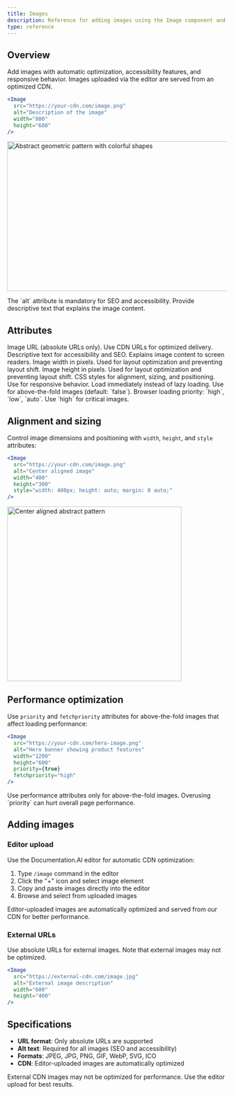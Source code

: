 ```yaml
---
title: Images
description: Reference for adding images using the Image component and markdown syntax.
type: reference
---
```


## Overview

Add images with automatic optimization, accessibility features, and responsive behavior. Images uploaded via the editor are served from an optimized CDN.

````jsx
<Image 
  src="https://your-cdn.com/image.png" 
  alt="Description of the image" 
  width="800"
  height="600"
/>
````

<Image
  uid="fcb073e1-1a69-4d5b-86e8-41b52dac9802"
  src="https://fdjsuzcsbmpqsraaooua.supabase.co/storage/v1/object/public/documentation-images/org-53a37986-2c9e-4094-b9e8-1e1ffae9e9ee/doc-b389b141-ae58-4fd5-91f9-6702fae9ac58/1758638266765-vc81ki2xs9-abstract-image.webp"
  width="672"
  height="343"
  alt="Abstract geometric pattern with colorful shapes"
/>

<Callout kind="info">
  The `alt` attribute is mandatory for SEO and accessibility. Provide descriptive text that explains the image content.
</Callout>

## Attributes

<ParamField path="src" param-type="string" required="true" showLocation="false">
  Image URL (absolute URLs only). Use CDN URLs for optimized delivery.
</ParamField>

<ParamField path="alt" param-type="string" required="true" showLocation="false">
  Descriptive text for accessibility and SEO. Explains image content to screen readers.
</ParamField>

<ParamField path="width" param-type="string" required="false" showLocation="false">
  Image width in pixels. Used for layout optimization and preventing layout shift.
</ParamField>

<ParamField path="height" param-type="string" required="false" showLocation="false">
  Image height in pixels. Used for layout optimization and preventing layout shift.
</ParamField>

<ParamField path="style" param-type="string" required="false" showLocation="false">
  CSS styles for alignment, sizing, and positioning. Use for responsive behavior.
</ParamField>

<ParamField path="priority" param-type="boolean" required="false" showLocation="false">
  Load immediately instead of lazy loading. Use for above-the-fold images (default: `false`).
</ParamField>

<ParamField path="fetchpriority" param-type="string" required="false" showLocation="false">
  Browser loading priority: `high`, `low`, `auto`. Use `high` for critical images.
</ParamField>

## Alignment and sizing

Control image dimensions and positioning with `width`, `height`, and `style` attributes:

````jsx
<Image 
  src="https://your-cdn.com/image.png" 
  alt="Center aligned image" 
  width="400" 
  height="300"
  style="width: 400px; height: auto; margin: 0 auto;" 
/>
````

<Image
  uid="fcb073e1-1a69-4d5b-86e8-41b52dac9802"
  src="https://fdjsuzcsbmpqsraaooua.supabase.co/storage/v1/object/public/documentation-images/org-53a37986-2c9e-4094-b9e8-1e1ffae9e9ee/doc-b389b141-ae58-4fd5-91f9-6702fae9ac58/1758638266765-vc81ki2xs9-abstract-image.webp"
  width="400"
  height="229"
  alt="Center aligned abstract pattern"
  style="width: 400px; height: auto; margin: 0 auto;"
/>

## Performance optimization

Use `priority` and `fetchpriority` attributes for above-the-fold images that affect loading performance:

````jsx
<Image 
  src="https://your-cdn.com/hero-image.png" 
  alt="Hero banner showing product features" 
  width="1200" 
  height="600"
  priority={true}
  fetchpriority="high"
/>
````

<Callout kind="info">
  Use performance attributes only for above-the-fold images. Overusing `priority` can hurt overall page performance.
</Callout>

## Adding images

### Editor upload

Use the Documentation.AI editor for automatic CDN optimization:

1. Type `/image` command in the editor
2. Click the "+" icon and select image element  
3. Copy and paste images directly into the editor
4. Browse and select from uploaded images

<Callout kind="success">
  Editor-uploaded images are automatically optimized and served from our CDN for better performance.
</Callout>

### External URLs

Use absolute URLs for external images. Note that external images may not be optimized.

````jsx
<Image 
  src="https://external-cdn.com/image.jpg" 
  alt="External image description"
  width="600"
  height="400"
/>
````

## Specifications

- **URL format**: Only absolute URLs are supported
- **Alt text**: Required for all images (SEO and accessibility)  
- **Formats**: JPEG, JPG, PNG, GIF, WebP, SVG, ICO
- **CDN**: Editor-uploaded images are automatically optimized

<Callout kind="warning">
  External CDN images may not be optimized for performance. Use the editor upload for best results.
</Callout>